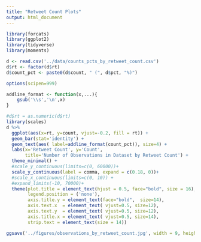```yaml
---
title: "Retweet Count Plots"
output: html_document
---
```


```r
library(forcats)
library(ggplot2)
library(tidyverse)
library(moments)
```


```r
d <- read.csv('../data/counts_pcts_by_retweet_count.csv')
d$rt <- factor(d$rt)
d$count_pct <- paste0(d$count, " (", d$pct, "%)")
```


```r

options(scipen=999)

addline_format <- function(x,...){
    gsub('\\s','\n',x)
}

#d$rt = as.numeric(d$rt)
library(scales)
d %>% 
  ggplot(aes(x=rt, y=count, vjust=-0.2, fill = rt)) +
  geom_bar(stat='identity') +
  geom_text(aes( label=addline_format(count_pct)), size=4) +
  labs(x='Retweet Count', y='Count', 
       title='Number of Observations in Dataset by Retweet Count') +
  theme_minimal() +
  #scale_y_continuous(limits=c(0, 60000))+
  scale_y_continuous(label = comma, expand = c(0.18, 0))+
  #scale_x_continuous(limits=c(0, 10)) +
  #expand_limits(-10, 70000)+
  theme(plot.title = element_text(hjust = 0.5, face="bold", size = 16),
        legend.position = ('none'),
        axis.title.y = element_text(face="bold",  size=14),
        axis.text.x  = element_text( vjust=0.5, size=12),
        axis.text.y  = element_text( vjust=0.5, size=12),
        axis.title.x = element_text( vjust=0.5, size=14),
        strip.text = element_text(size = 14))

ggsave('../figures/observations_by_retweet_count.jpg', width = 9, height = 6)
```

